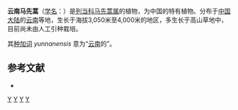 {{Speciesbox
| genus = Pedicularis
| species = yunnanensis
| authority = Franch. ex Maxim., 1888
}}

'''云南马先蒿'''（[[学名|学名]]：{{lang|la|''Pedicularis yunnanensis''}}）是[[列当科|列当科]][[马先蒿属|马先蒿属]]的植物，为中国的特有植物。分布于[[中国大陆|中国大陆]]的[[云南|云南]]等地，生长于海拔3,050米至4,000米的地区，多生长于高山草地中，目前尚未由人工引种栽培。

其[[种加词|种加词]] ''yunnanensis'' 意为“[[云南|云南]]的”。

== 参考文献 ==
<div class="references-small">
* {{cite web| url =http://www.bioinfo.cn/db05/KmzwSpecies.php?action=view&id=21411| title =云南马先蒿| work =《中国高等植物数据库全库》| publisher =中国科学院微生物研究所| author =昆明植物研究所| accessdate =2009-02-25| deadurl =yes| archiveurl =https://web.archive.org/web/20160305004635/http://www.bioinfo.cn/db05/KmzwSpecies.php?action=view&id=21411| archivedate =2016-03-05}}
</div>
{{Taxonbar|from=Q10881106}}

[[Category:马先蒿属|Y]]
[[Category:中国特有植物|Y]]
[[Category:云南植物|Y]]
[[Category:1888年描述的植物|Y]]


{{植物小作品}}